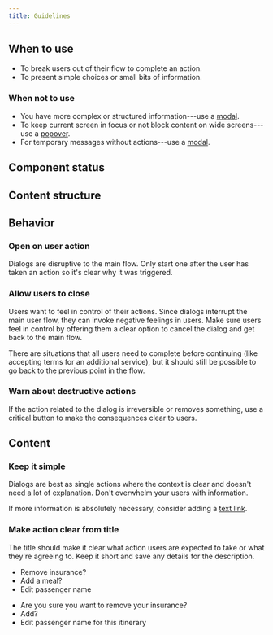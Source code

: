 ```yaml
---
title: Guidelines
---
```


<ReactExample exampleId="Dialog" />

## When to use

- To break users out of their flow to complete an action.
- To present simple choices or small bits of information.

### When not to use

- You have more complex or structured information---use a [modal](/components/overlay/modal/).
- To keep current screen in focus or not block content on wide screens---use a [popover](/components/overlay/popover).
- For temporary messages without actions---use a [modal](/components/information/toast/).

## Component status

<ComponentStatus component="Dialog" />

## Content structure

<FigmaFile
  file="4QJZqvBvRrLu6t9mwObCkA"
  node="317%3A1560"
  alt="Illustration: optionally adds visual context; title: sets the context and works best when short; description: adds more context and works best when short; primary action: sets the main action for the user to complete; secondary action: optionally sets another action to perform, usually cancelling/closing the Dialog."
/>

## Behavior

### Open on user action

Dialogs are disruptive to the main flow.
Only start one after the user has taken an action so it's clear why it was triggered.

### Allow users to close

Users want to feel in control of their actions.
Since dialogs interrupt the main user flow,
they can invoke negative feelings in users.
Make sure users feel in control by offering them a clear option to cancel the dialog
and get back to the main flow.

There are situations that all users need to complete before continuing
(like accepting terms for an additional service),
but it should still be possible to go back to the previous point in the flow.

<Guideline type="do" title="Give a cancel option">

<FigmaFile
  file="fannvRpkOJK6uxxT33EKaa"
  node="37%3A631"
  alt="A dialog with two buttons: agree and cancel."
/>
<FigmaFile
  file="fannvRpkOJK6uxxT33EKaa"
  node="37%3A631"
  alt="A dialog with only one option: agree. There is no way to close/cancel the dialog."
/>

</Guideline>

### Warn about destructive actions

If the action related to the dialog is irreversible or removes something,
use a critical button to make the consequences clear to users.

<Guideline type="do" title="Warn about destructive actions">

<FigmaFile
  file="fannvRpkOJK6uxxT33EKaa"
  node="38%3A665"
  alt="A dialog with a warning in the description stating 'You can't do this' and the button is marked as critical (meaning a destructive action)."
/>
<FigmaFile
  file="fannvRpkOJK6uxxT33EKaa"
  node="38%3A665"
  alt="A dialog with no description and actions as normal (even though they are destructive -- asking to remove a traveler)."
/>

</Guideline>

## Content

### Keep it simple

Dialogs are best as single actions
where the context is clear and doesn't need a lot of explanation.
Don't overwhelm your users with information.

<Guideline type="do" title="Minimize information">

If more information is absolutely necessary, consider adding a [text link](/components/action/textlink/).

<FigmaFile
  file="fannvRpkOJK6uxxT33EKaa"
  node="37%3A652"
  alt="A dialog with a short title and description."
/>
<FigmaFile
  file="fannvRpkOJK6uxxT33EKaa"
  node="37%3A652"
  alt="A dialog with an title covering three lines and a description with three separate paragraphs."
/>

</Guideline>

### Make action clear from title

The title should make it clear what action users are expected to take
or what they're agreeing to.
Keep it short and save any details for the description.

<GuidelinesSideBySide>

<Do>

- Remove insurance?
- Add a meal?
- Edit passenger name

</Do>

<Dont>

- Are you sure you want to remove your insurance?
- Add?
- Edit passenger name for this itinerary

</Dont>

</GuidelinesSideBySide>
